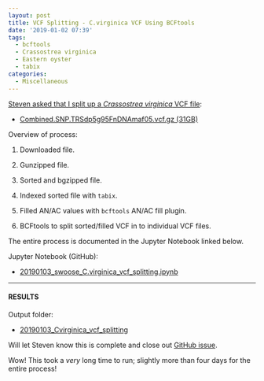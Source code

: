 ```yaml
---
layout: post
title: VCF Splitting - C.virginica VCF Using BCFtools
date: '2019-01-02 07:39'
tags:
  - bcftools
  - Crassostrea virginica
  - Eastern oyster
  - tabix
categories:
  - Miscellaneous
---
```

[Steven asked that I split up a _Crassostrea virginica_ VCF file](https://github.com/RobertsLab/resources/issues/528):

- [Combined.SNP.TRSdp5g95FnDNAmaf05.vcf.gz (31GB)](http://gannet.fish.washington.edu/seashell/eog_v2/VCF_files/Combined.SNP.TRSdp5g95FnDNAmaf05.vcf.gz)


Overview of process:

1. Downloaded file.

2. Gunzipped file.

3. Sorted and bgzipped file.

4. Indexed sorted file with ```tabix```.

5. Filled AN/AC values with ```bcftools``` AN/AC fill plugin.

6. BCFtools to split sorted/filled VCF in to individual VCF files.

The entire process is documented in the Jupyter Notebook linked below.

Jupyter Notebook (GitHub):

- [20190103_swoose_C.virginica_vcf_splitting.ipynb](https://github.com/RobertsLab/code/blob/master/notebooks/sam/20190103_swoose_C.virginica_vcf_splitting.ipynb)

---

#### RESULTS

Output folder:

- [20190103_Cvirginica_vcf_splitting](http://gannet.fish.washington.edu/Atumefaciens/20190103_Cvirginica_vcf_splitting)

Will let Steven know this is complete and close out [GitHub issue]((https://github.com/RobertsLab/resources/issues/528)).

Wow! This took a _very_ long time to run; slightly more than four days for the entire process!
